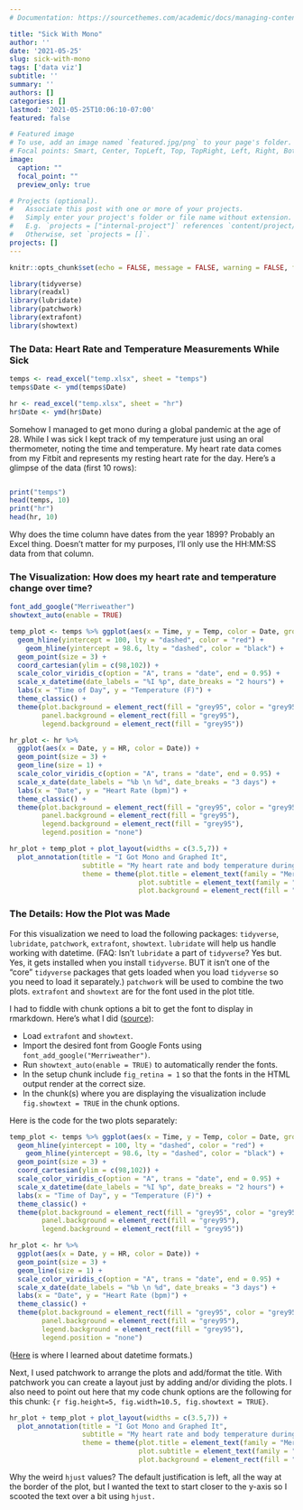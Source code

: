 ```yaml
---
# Documentation: https://sourcethemes.com/academic/docs/managing-content/

title: "Sick With Mono"
author: ''
date: '2021-05-25'
slug: sick-with-mono
tags: ['data viz']
subtitle: ''
summary: ''
authors: []
categories: []
lastmod: '2021-05-25T10:06:10-07:00'
featured: false

# Featured image
# To use, add an image named `featured.jpg/png` to your page's folder.
# Focal points: Smart, Center, TopLeft, Top, TopRight, Left, Right, BottomLeft, Bottom, BottomRight.
image:
  caption: ""
  focal_point: ""
  preview_only: true

# Projects (optional).
#   Associate this post with one or more of your projects.
#   Simply enter your project's folder or file name without extension.
#   E.g. `projects = ["internal-project"]` references `content/project/deep-learning/index.md`.
#   Otherwise, set `projects = []`.
projects: []
---
```


```r
knitr::opts_chunk$set(echo = FALSE, message = FALSE, warning = FALSE, fig_retina = 1)
```

```r
library(tidyverse)
library(readxl)
library(lubridate)
library(patchwork)
library(extrafont)
library(showtext)
```

### The Data: Heart Rate and Temperature Measurements While Sick

```r
temps <- read_excel("temp.xlsx", sheet = "temps")
temps$Date <- ymd(temps$Date)

hr <- read_excel("temp.xlsx", sheet = "hr")
hr$Date <- ymd(hr$Date)
```

Somehow I managed to get mono during a global pandemic at the age of 28. While I was sick I kept track of my temperature just using an oral thermometer, noting the time and temperature. My heart rate data comes from my Fitbit and represents my resting heart rate for the day. Here's a glimpse of the data (first 10 rows):

<style>
  .col2 {
    columns: 2 200px;         /* number of columns and width in pixels*/
    -webkit-columns: 2 200px; /* chrome, safari */
    -moz-columns: 2 200px;    /* firefox */
  }
  .col3 {
    columns: 3 100px;
    -webkit-columns: 3 100px;
    -moz-columns: 3 100px;
  }
</style>

<div class="col2">
```r
print("temps")
head(temps, 10)
print("hr")
head(hr, 10)
```
</div>

Why does the time column have dates from the year 1899? Probably an Excel thing. Doesn't matter for my purposes, I'll only use the HH:MM:SS data from that column.

### The Visualization: How does my heart rate and temperature change over time?

```r
font_add_google("Merriweather")
showtext_auto(enable = TRUE)
```

```r
temp_plot <- temps %>% ggplot(aes(x = Time, y = Temp, color = Date, group = Date)) +
  geom_hline(yintercept = 100, lty = "dashed", color = "red") +
    geom_hline(yintercept = 98.6, lty = "dashed", color = "black") +
  geom_point(size = 3) +
  coord_cartesian(ylim = c(98,102)) +
  scale_color_viridis_c(option = "A", trans = "date", end = 0.95) +
  scale_x_datetime(date_labels = "%I %p", date_breaks = "2 hours") +
  labs(x = "Time of Day", y = "Temperature (F)") +
  theme_classic() +
  theme(plot.background = element_rect(fill = "grey95", color = "grey95"),
        panel.background = element_rect(fill = "grey95"),
        legend.background = element_rect(fill = "grey95"))

hr_plot <- hr %>%
  ggplot(aes(x = Date, y = HR, color = Date)) +
  geom_point(size = 3) +
  geom_line(size = 1) +
  scale_color_viridis_c(option = "A", trans = "date", end = 0.95) +
  scale_x_date(date_labels = "%b \n %d", date_breaks = "3 days") +
  labs(x = "Date", y = "Heart Rate (bpm)") +
  theme_classic() +
  theme(plot.background = element_rect(fill = "grey95", color = "grey95"),
        panel.background = element_rect(fill = "grey95"),
        legend.background = element_rect(fill = "grey95"),
        legend.position = "none")

hr_plot + temp_plot + plot_layout(widths = c(3.5,7)) + 
  plot_annotation(title = "I Got Mono and Graphed It", 
                  subtitle = "My heart rate and body temperature during the two weeks I was out sick.",
                  theme = theme(plot.title = element_text(family = "Merriweather", size = 20, hjust = 0.07),
                                plot.subtitle = element_text(family = "Merriweather", hjust = 0.095),
                                plot.background = element_rect(fill = "grey95")))
```

### The Details: How the Plot was Made

For this visualization we need to load the following packages: `tidyverse`, `lubridate`, `patchwork`, `extrafont`, `showtext`. `lubridate` will help us handle working with datetime. (FAQ: Isn't `lubridate` a part of `tidyverse`? Yes but. Yes, it gets installed when you install `tidyverse`. BUT it isn't one of the "core" `tidyverse` packages that gets loaded when you load `tidyverse` so you need to load it separately.) `patchwork` will be used to combine the two plots. `extrafont` and `showtext` are for the font used in the plot title.

I had to fiddle with chunk options a bit to get the font to display in rmarkdown. Here's what I did ([source](https://cran.rstudio.com/web/packages/showtext/vignettes/introduction.html)):

*  Load `extrafont` and `showtext`.    
*  Import the desired font from Google Fonts using `font_add_google("Merriweather")`.    
*  Run `showtext_auto(enable = TRUE)` to automatically render the fonts.  
*  In the setup chunk include `fig_retina = 1` so that the fonts in the HTML output render at the correct size.  
*  In the chunk(s) where you are displaying the visualization include `fig.showtext = TRUE` in the chunk options.  

Here is the code for the two plots separately:

```r
temp_plot <- temps %>% ggplot(aes(x = Time, y = Temp, color = Date, group = Date)) +
  geom_hline(yintercept = 100, lty = "dashed", color = "red") +
    geom_hline(yintercept = 98.6, lty = "dashed", color = "black") +
  geom_point(size = 3) +
  coord_cartesian(ylim = c(98,102)) +
  scale_color_viridis_c(option = "A", trans = "date", end = 0.95) +
  scale_x_datetime(date_labels = "%I %p", date_breaks = "2 hours") +
  labs(x = "Time of Day", y = "Temperature (F)") +
  theme_classic() +
  theme(plot.background = element_rect(fill = "grey95", color = "grey95"),
        panel.background = element_rect(fill = "grey95"),
        legend.background = element_rect(fill = "grey95"))

hr_plot <- hr %>%
  ggplot(aes(x = Date, y = HR, color = Date)) +
  geom_point(size = 3) +
  geom_line(size = 1) +
  scale_color_viridis_c(option = "A", trans = "date", end = 0.95) +
  scale_x_date(date_labels = "%b \n %d", date_breaks = "3 days") +
  labs(x = "Date", y = "Heart Rate (bpm)") +
  theme_classic() +
  theme(plot.background = element_rect(fill = "grey95", color = "grey95"),
        panel.background = element_rect(fill = "grey95"),
        legend.background = element_rect(fill = "grey95"),
        legend.position = "none")
```

([Here](https://help.gnome.org/users/gthumb/stable/gthumb-date-formats.html.en) is where I learned about datetime formats.)

Next, I used patchwork to arrange the plots and add/format the title. With patchwork you can create a layout just by adding and/or dividing the plots. I also need to point out here that my code chunk options are the following for this chunk: `{r fig.height=5, fig.width=10.5, fig.showtext = TRUE}`.

```r
hr_plot + temp_plot + plot_layout(widths = c(3.5,7)) + 
  plot_annotation(title = "I Got Mono and Graphed It", 
                  subtitle = "My heart rate and body temperature during the two weeks I was out sick.",
                  theme = theme(plot.title = element_text(family = "Merriweather", size = 20, hjust = 0.07),
                                plot.subtitle = element_text(family = "Merriweather", hjust = 0.095),
                                plot.background = element_rect(fill = "grey95")))
```

Why the weird `hjust` values? The default justification is left, all the way at the border of the plot, but I wanted the text to start closer to the y-axis so I scooted the text over a bit using `hjust.`